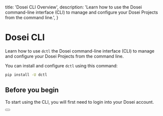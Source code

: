 
  title: 'Dosei CLI Overview',
  description:
    'Learn how to use the Dosei command-line interface (CLI) to manage and configure your Dosei Projects from the command line.',
}


# Dosei CLI
Learn how to use `dctl` the Dosei command-line interface (CLI) to manage and configure your Dosei Projects from the command line.

You can install and configure `dctl` using this command:
```bash
pip install -U dctl
```

## Before you begin

To start using the CLI, you will first need to login into your Dosei account.

<div className="not-prose">
  <Button
    href="/cli/login"
    variant="text"
    arrow="right"
    children="dctl login"
  />
</div>
